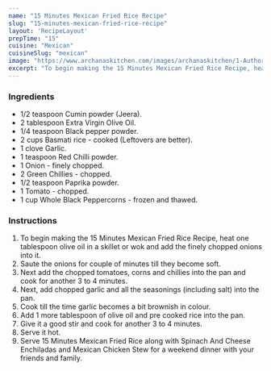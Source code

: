 ---
name: "15 Minutes Mexican Fried Rice Recipe"
slug: "15-minutes-mexican-fried-rice-recipe"
layout: 'RecipeLayout'
prepTime: "15"
cuisine: "Mexican"
cuisineSlug: "mexican"
image: "https://www.archanaskitchen.com/images/archanaskitchen/1-Author/garimasgautam-gmail.com/15_Minutes_Mexican_Fried_Rice_1.jpg"
excerpt: "To begin making the 15 Minutes Mexican Fried Rice Recipe, heat one tablespoon olive oil in a skillet or wok and add the finely chopped onions into it"
---

### Ingredients

- 1/2 teaspoon Cumin powder (Jeera).
- 2 tablespoon Extra Virgin Olive Oil.
- 1/4 teaspoon Black pepper powder.
- 2 cups Basmati rice - cooked (Leftovers are better).
- 1 clove Garlic.
- 1 teaspoon Red Chilli powder.
- 1 Onion - finely chopped.
- 2 Green Chillies - chopped.
- 1/2 teaspoon Paprika powder.
- 1 Tomato - chopped.
- 1 cup Whole Black Peppercorns - frozen and thawed.

### Instructions

1. To begin making the 15 Minutes Mexican Fried Rice Recipe, heat one tablespoon olive oil in a skillet or wok and add the finely chopped onions into it.
1. Saute the onions for couple of minutes till they become soft.
1. Next add the chopped tomatoes, corns and chillies into the pan and cook for another 3 to 4 minutes.
1. Next, add chopped garlic and all the seasonings (including salt) into the pan.
1. Cook till the time garlic becomes a bit brownish in colour.
1. Add 1 more tablespoon of olive oil and pre cooked rice into the pan.
1. Give it a good stir and cook for another 3 to 4 minutes.
1. Serve it hot.
1. Serve 15 Minutes Mexican Fried Rice along with Spinach And Cheese Enchiladas and Mexican Chicken Stew for a weekend dinner with your friends and family.
